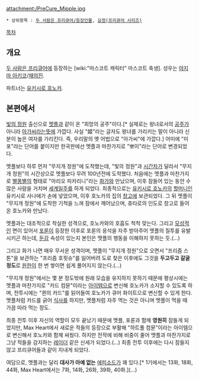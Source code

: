 attachment:/PreCure_Mipple.jpg

 * 상위항목 : [[두 사람은 프리큐어/등장인물]], [[요정(프리큐어 시리즈)]]

[[목차]]
== 개요 ==
[[두 사람은 프리큐어]]에 등장하는 [wiki:"마스코트 캐릭터" 마스코트 축생]. 성우는 [[야지마 아키코]]/[[채의진]].

파트너는 [[유키시로 호노카]].

== 본편에서 ==
[[빛의 정원]] 출신으로 [[멧플]]과 같이 온 "희망의 공주"이다.[* 실제로는 왕녀로서의 [[공주]]가 아니라 [[아가씨]]라는뜻에 가깝다. 사실 "姬"라는 글자도 왕녀를 가리키는 말이 아니라 신분이 높은 여자를 가리킨다. 즉, 우리말의 옛 어법으로 "아가씨"에 가깝다.] 어미에 "미포"라는 단어를 붙이지만 한국판에선 멧플과 마찬가지로 "뽀이"라는 단어로 변경되었다.

멧플보다 하루 먼저 "무지개 정원"에 도착했는데, "빛의 정원"과 [[시간]]차가 달라서 "무지개 정원"의 시간상으로 멧플보다 무려 100년전에 도착했다. 처음에는 멧플과 마찬가지로 [[별똥별]]의 형태로 "마리오 피카리니"라는 [[화가]]와 만났으며, 이후 잠들어 있는 동안 수많은 사람을 거치며 [[세계일주]]를 하게 되었다. 최종적으로는 [[유키시로 호노카]]의 [[할머니]]인 유키시로 사나에가 손에 넣었으며, 이후 호노카의 집의 [[창고]]에 보관되었다. 그 뒤 멧플이 "무지개 정원"에 도착한 기척을 느껴 잠에서 깨어났으며, 츄타로의 인도로 창고로 들어온 호노카와 만났다.

멧플과는 대조적으로 착실한 성격으로, 호노카와의 호흡도 척척 맞는다. 그리고 [[모성]]적인 면이 있어서 [[포룬]]이 등장한 이후로 포룬의 응석을 자주 받아주어 멧플의 질투를 유발시키곤 하는데, [[둔감]] 속성이 있는지 본인은 멧플의 행동을 이해하지 못하는 듯.(…)

그리고 화가 나면 매우 무서운 성격이며, 멧플이 "무지개 정원"으로 오면서 "프리즘 스톤"을 보관하는 "프리즘 호핏슈"를 잃어버려 도로 찾은 이후에도 그것을 '''두고두고 갈굴 정도'''로 [[원한]]이 한 번 쌓이면 쉽게 풀어지지 않는다.(…)

"무지개 정원"에서는 몇 분 정도밖에 원래 모습을 유지하지 못하기 때문에 평상시에는 멧플과 마찬가지로 "카드 컴뮨"이라는 [[아이템]]으로 변신해 호노카가 소지할 수 있도록 하며, 전투시에는 "퀸의 카드"를 읽어들여 호노카가 큐어 화이트으로 변신할 수 있게 한다. 멧플처럼 카드를 긁어 [[식사]]를 하지만, 멧플처럼 자주 먹는 것은 아니며 멧플이 먹을 때 가끔 따라 먹는 정도.

최종 전투 이후 자신의 역할이 모두 끝났기 때문에 멧플, 포룬과 함께 '''영원히''' 잠들게 되었지만, Max Heart에서 새로운 적들의 등장으로 부활해 "하트풀 컴뮨"이라는 아이템으로 변신해서 호노카와 함께 싸웠다. 하지만 전작에 비해 비중이 줄어 멧플과 마찬가지로 그냥 적들을 감지하는 [[레이더]] 같은 신세가 되었다.(…) 최종 전투 이후에는 다시 잠들지 않고 프리큐어들과 같이 지내게 되었다.

여담으로, 멧플과는 달리 '''대사가 아예 없는''' [[에피소드]]가 꽤 있다.[* 1기에서는 13화, 18화, 44화, Max Heart에서는 7화, 14화, 26화, 39화, 40화.](…)
